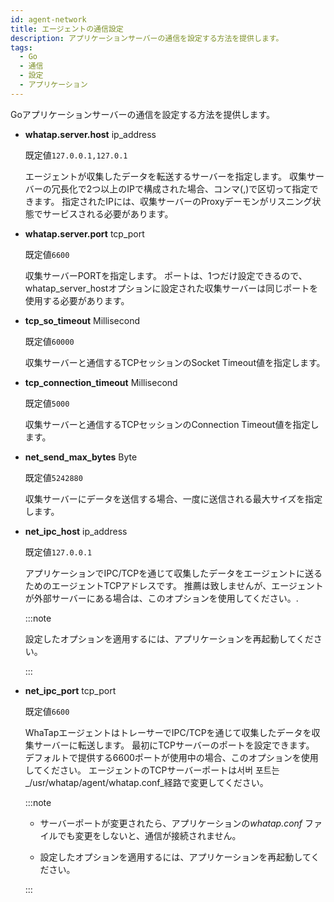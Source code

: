 ```yaml
---
id: agent-network
title: エージェントの通信設定
description: アプリケーションサーバーの通信を設定する方法を提供します。
tags:
  - Go
  - 通信
  - 設定
  - アプリケーション
---
```


Goアプリケーションサーバーの通信を設定する方法を提供します。

- **whatap.server.host** <span class='type'>ip_address</span>

  既定値`127.0.0.1,127.0.1`

  エージェントが収集したデータを転送するサーバーを指定します。 収集サーバーの冗長化で2つ以上のIPで構成された場合、コンマ(,)で区切って指定できます。 指定されたIPには、収集サーバーのProxyデーモンがリスニング状態でサービスされる必要があります。

- **whatap.server.port** <span class='type'>tcp_port</span>

  既定値`6600`

  収集サーバーPORTを指定します。 ポートは、1つだけ設定できるので、whatap_server_hostオプションに設定された収集サーバーは同じポートを使用する必要があります。

- **tcp_so_timeout** <span class='type'>Millisecond</span>

  既定値`60000`

  収集サーバーと通信するTCPセッションのSocket Timeout値を指定します。

- **tcp_connection_timeout** <span class='type'>Millisecond</span>

  既定値`5000`

  収集サーバーと通信するTCPセッションのConnection Timeout値を指定します。

- **net_send_max_bytes** <span class='type'>Byte</span>

  既定値`5242880`

  収集サーバーにデータを送信する場合、一度に送信される最大サイズを指定します。

- **net_ipc_host** <span class='type'>ip_address</span>

  既定値`127.0.0.1`

  アプリケーションでIPC/TCPを通じて収集したデータをエージェントに送るためのエージェントTCPアドレスです。 推薦は致しませんが、エージェントが外部サーバーにある場合は、このオプションを使用してください。.

  :::note

  設定したオプションを適用するには、アプリケーションを再起動してください。

  :::

- **net_ipc_port** <span class='type'>tcp_port</span>

  既定値`6600`

  WhaTapエージェントはトレーサーでIPC/TCPを通じて収集したデータを収集サーバーに転送します。 最初にTCPサーバーのポートを設定できます。 デフォルトで提供する6600ポートが使用中の場合、このオプションを使用してください。 エージェントのTCPサーバーポートは서버 포트는 _/usr/whatap/agent/whatap.conf_経路で変更してください。

  :::note

  - サーバーポートが変更されたら、アプリケーションの*whatap.conf* ファイルでも変更をしないと、通信が接続されません。

  - 設定したオプションを適用するには、アプリケーションを再起動してください。

  :::
